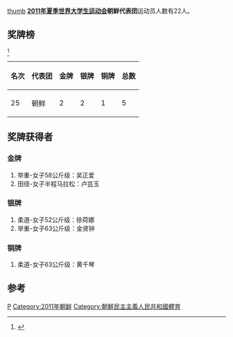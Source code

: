 [[文件:Flag_of_North_Korea.svg|thumb]]
'''[[2011年夏季世界大学生运动会|2011年夏季世界大学生运动会]]朝鲜代表团'''运动员人数有22人。
 
==奖牌榜==
<ref>{{Cite web |url=http://match.sz2011.org/Medal/CHI.htm |title=奖牌榜 |accessdate=2011-08-26 |archive-date=2012-07-14 |archive-url=https://archive.is/20120714212414/http://match.sz2011.org/Medal/CHI.htm |dead-url=no }}</ref>
{| class="wikitable"
|-
! 名次 !! 代表团 !! 金牌 !! 银牌 !! 铜牌 !! 总数
|-
| 25 || 朝鲜  || 2  || 2  || 1  ||  5
|}
==奖牌获得者==
===金牌===
#举重-女子58公斤级：吴正爱
#田径-女子半程马拉松：卢芸玉
===银牌===
#柔道-女子52公斤级：徐荷娜
#举重-女子63公斤级：金贤钟
===铜牌===
#柔道-女子63公斤级：黄千琴
==参考==
<references/>
{{2011年夏季世界大学生运动会代表团}}
[[Category:2011年夏季世界大学生运动会代表团|P]]
[[Category:2011年朝鲜|Category:2011年朝鲜]]
[[Category:朝鮮民主主義人民共和國體育|Category:朝鮮民主主義人民共和國體育]]